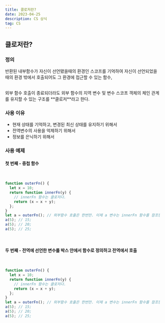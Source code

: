 ```yaml
---
title: 클로저란?
date: 2023-04-25
description: CS 상식
tag: CS
---
```


## 클로저란?

### 정의

반환된 내부함수가 자신이 선언됐을때의 환경인 스코프를 기억하여 자신이 선언되었을때의 환경 밖에서 호출되어도 그 환경에 접근할 수 있는 함수,

<br />
외부 함수 호출이 종료되더라도 외부 함수의 지역 변수 및 변수 스코프 객체의 체인 관계를 유지할 수 있는
구조를 **클로저**라고 한다.

### 사용 이유

- 현재 상태를 기억하고, 변경된 최신 상태를 유지하기 위해서
- 전역변수의 사용을 억제하기 위해서
- 정보를 은닉하기 위해서

### 사용 예제

#### 첫 번째 - 중첩 함수

<br />

```js
function outerFn() {
  let x = 10;
  return function innerFn(y) {
    // innerFn 함수는 클로저다.
    return (x = x + y);
  };
}
let a = outerFn(); // 외부함수 호출은 한번만. 이제 a 변수는 innerFn 함수를 참조한다.
a(5); // 15;
a(5); // 20;
a(5); // 25;
```

<br />

#### 두 번째 - 전역에 선언한 변수를 박스 안에서 함수로 정의하고 전역에서 호출

<br />

```js
function outerFn() {
  let x = 10;
  return function innerFn(y) {
    // innerFn 함수는 클로저다.
    return (x = x + y);
  };
}
let a = outerFn(); // 외부함수 호출은 한번만. 이제 a 변수는 innerFn 함수를 참조한다.
a(5); // 15;
a(5); // 20;
a(5); // 25;
```
